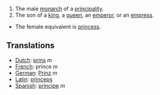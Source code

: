 #The male [[monarch]] of a [[principality]].
#The son of a [[king]], a [[queen]], an [[emperor]], or an [[empress]].
*The female equivalent is [[princess]].

==Translations==
*[[Dutch]]: [[prins]] ''m''
*[[French]]: prince ''m''
*[[German]]: [[Prinz]] ''m''
*[[Latin]]: [[princeps]]
*[[Spanish]]: [[príncipe]] ''m''